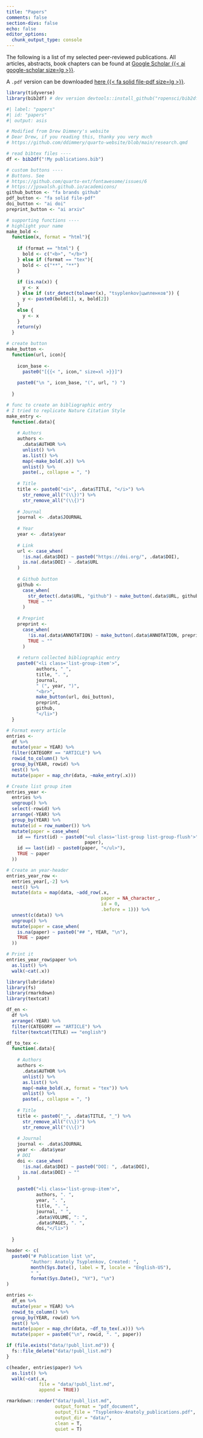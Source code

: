 ```yaml
---
title: "Papers"
comments: false
section-divs: false
echo: false
editor_options: 
  chunk_output_type: console
---
```


The following is a list of my selected peer-reviewed publications. All articles, abstracts, book chapters can be found at [Google Scholar {{< ai google-scholar size=lg >}}](https://scholar.google.com/citations?user=IcwW-WAAAAAJ&hl=en).

A `.pdf` version can be downloaded [here {{< fa solid file-pdf size=lg >}}](data/Tsyplenkov-Anatoly_publications.pdf).

```r

library(tidyverse)
library(bib2df) # dev version devtools::install_github("ropensci/bib2df")

```


```r
#| label: "papers"
#| id: "papers"
#| output: asis

# Modified from Drew Dimmery's website
# Dear Drew, if you reading this, thanky you very much
# https://github.com/ddimmery/quarto-website/blob/main/research.qmd

# read bibtex files ----
df <- bib2df("!My publications.bib") 

# custom buttons ----
# Buttons. See 
# https://github.com/quarto-ext/fontawesome/issues/6
# https://jpswalsh.github.io/academicons/
github_button <- "fa brands github"
pdf_button <- "fa solid file-pdf"
doi_button <- "ai doi"
preprint_button <- "ai arxiv"

# supporting functions ----
# highlight your name
make_bold <- 
  function(x, format = "html"){
    
    if (format == "html") {
      bold <- c("<b>", "</b>")
    } else if (format == "tex"){
      bold <- c("**", "**")
    }
    
    if (is.na(x)) {
      y <- x
    } else if (str_detect(tolower(x), "tsyplenkov|цыпленков")) {
      y <- paste0(bold[1], x, bold[2])
    }
    else {
      y <- x
    }
    return(y)
  }

# create button
make_button <- 
  function(url, icon){
    
    icon_base <- 
      paste0("[{{< ", icon," size=xl >}}]")
      
    paste0("\n ", icon_base, "(", url, ") ")  
    
  }

# func to create an bibliographic entry
# I tried to replicate Nature Citation Style
make_entry <- 
  function(.data){
    
    # Authors
    authors <-
      .data$AUTHOR %>%
      unlist() %>%
      as.list() %>%
      map(~make_bold(.x)) %>%
      unlist() %>%
      paste(., collapse = ", ")
    
    # Title
    title <- paste0("<i>", .data$TITLE, "</i>") %>% 
      str_remove_all("(\\})") %>% 
      str_remove_all("(\\{)") 
      
    # Journal
    journal <- .data$JOURNAL
    
    # Year
    year <- .data$year
    
    # Link
    url <- case_when(
      !is.na(.data$DOI) ~ paste0("https://doi.org/", .data$DOI),
      is.na(.data$DOI) ~ .data$URL
    )
    
    # Github button
    github <- 
      case_when(
        str_detect(.data$URL, "github") ~ make_button(.data$URL, github_button),
        TRUE ~ ""
      )
    
    # Preprint 
    preprint <- 
      case_when(
        !is.na(.data$ANNOTATION) ~ make_button(.data$ANNOTATION, preprint_button),
        TRUE ~ ""
      )
    
    # return collected bibliographic entry
    paste0("<li class='list-group-item'>",
           authors, " ",
           title, ". ", 
           journal,
           " (", year, ")",
           "<br>",
           make_button(url, doi_button),
           preprint,
           github,
           "</li>")
  }

# Format every article 
entries <-
  df %>% 
  mutate(year = YEAR) %>% 
  filter(CATEGORY == "ARTICLE") %>% 
  rowid_to_column() %>% 
  group_by(YEAR, rowid) %>% 
  nest() %>% 
  mutate(paper = map_chr(data, ~make_entry(.x))) 

# Create list group item
entries_year <- 
  entries %>% 
  ungroup() %>% 
  select(-rowid) %>%
  arrange(-YEAR) %>% 
  group_by(YEAR) %>% 
  mutate(id = row_number()) %>% 
  mutate(paper = case_when(
    id == first(id) ~ paste0("<ul class='list-group list-group-flush'>",
                             paper),
    id == last(id) ~ paste0(paper, "</ul>"),
    TRUE ~ paper
  ))  

# Create an year-header
entries_year_row <- 
  entries_year[,-2] %>%
  nest() %>% 
  mutate(data = map(data, ~add_row(.x,
                                   paper = NA_character_,
                                   id = 0,
                                   .before = 1))) %>% 
  unnest(c(data)) %>% 
  ungroup() %>% 
  mutate(paper = case_when(
    is.na(paper) ~ paste0("## ", YEAR, "\n"),
    TRUE ~ paper
  ))

# Print it
entries_year_row$paper %>% 
  as.list() %>% 
  walk(~cat(.x))

```

```r
library(lubridate)
library(fs)
library(rmarkdown)
library(textcat)

df_en <- 
  df %>% 
  arrange(-YEAR) %>% 
  filter(CATEGORY == "ARTICLE") %>% 
  filter(textcat(TITLE) == "english")

df_to_tex <- 
  function(.data){
    
    # Authors
    authors <-
      .data$AUTHOR %>%
      unlist() %>%
      as.list() %>%
      map(~make_bold(.x, format = "tex")) %>%
      unlist() %>%
      paste(., collapse = ", ") 
    
    # Title
    title <- paste0("_", .data$TITLE, "_") %>% 
      str_remove_all("(\\})") %>% 
      str_remove_all("(\\{)") 
    
    # Journal
    journal <- .data$JOURNAL
    year <- .data$year
    # DOI
    doi <- case_when(
      !is.na(.data$DOI) ~ paste0("DOI: ", .data$DOI),
      is.na(.data$DOI) ~ ""
    )
      
    paste0("<li class='list-group-item'>",
           authors, ". ",
           year, ". ",
           title, ". ", 
           journal, " ",
           .data$VOLUME, ": ",
           .data$PAGES, ". ",
           doi,"</li>")
    
  }

header <- c(
  paste0("# Publication list \n",
         "Author: Anatoly Tsyplenkov, Created: ",
         month(Sys.Date(), label = T, locale = "English-US"),
         " ",
         format(Sys.Date(), "%Y"), "\n")
)

entries <-
  df_en %>% 
  mutate(year = YEAR) %>% 
  rowid_to_column() %>% 
  group_by(YEAR, rowid) %>% 
  nest() %>% 
  mutate(paper = map_chr(data, ~df_to_tex(.x))) %>% 
  mutate(paper = paste0("\n", rowid, ". ", paper))

if (file.exists("data/!publ_list.md")) {
  fs::file_delete("data/!publ_list.md")
}

c(header, entries$paper) %>% 
  as.list() %>% 
  walk(~cat(.x,
            file = "data/!publ_list.md",
            append = TRUE))

rmarkdown::render("data/!publ_list.md",
                  output_format = "pdf_document",
                  output_file = "Tsyplenkov-Anatoly_publications.pdf",
                  output_dir = "data/",
                  clean = T,
                  quiet = T)
```

